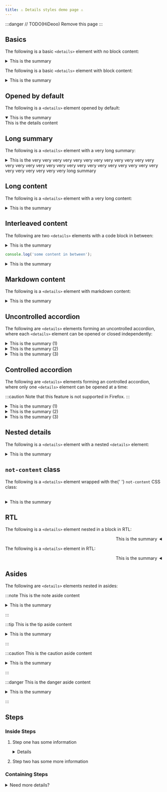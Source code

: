 ```yaml
---
title: ⚠️ Details styles demo page ⚠️
---
```



:::danger
// TODO(HiDeoo) Remove this page
:::

## Basics

The following is a basic `<details>` element with no block content:

<details>
	<summary>This is the summary</summary>
	This is the details content
</details>

The following is a basic `<details>` element with block content:

<details>
<summary>This is the summary</summary>

This is the details content

</details>

## Opened by default

The following is a `<details>` element opened by default:

<details open>
	<summary>This is the summary</summary>
	This is the details content
</details>

## Long summary

The following is a `<details>` element with a very long summary:

<details>
	<summary>
		This is the very very very very very very very very very very very very very
		very very very very very very very very very very very very very very very
		very very very very very long summary
	</summary>
	This is the details content
</details>

## Long content

The following is a `<details>` element with a very long content:

<details>
<summary>This is the summary</summary>

This is the details content

Lorem ipsum dolor sit amet, consectetur adipiscing elit. Maecenas euismod ante lorem, quis posuere massa sodales id. Donec a dapibus nisi, id volutpat lorem. Aenean eleifend nisl at ex feugiat, at vulputate lorem luctus. Aliquam eget accumsan ipsum. Maecenas ut elit hendrerit, sodales leo at, tincidunt elit. Nullam ut venenatis libero. In vel molestie tellus. Suspendisse vitae nibh in felis faucibus aliquet. Nunc tortor enim, pellentesque sit amet justo eget, auctor elementum enim. Nam posuere et ipsum lobortis porttitor. Proin consectetur ullamcorper augue, a fermentum neque dapibus eget. Praesent feugiat orci vulputate turpis mattis, eget placerat mi volutpat.

Maecenas vehicula orci metus, quis dapibus turpis suscipit vitae. Nullam velit ante, convallis fermentum massa a, condimentum mattis lorem. Nunc interdum consequat mollis. Suspendisse semper diam tellus. Maecenas mollis congue mi, eu hendrerit dui hendrerit sed. Aliquam quis ornare dolor. Pellentesque habitant morbi tristique senectus et netus et malesuada fames ac turpis egestas.

Pellentesque habitant morbi tristique senectus et netus et malesuada fames ac turpis egestas. Sed posuere arcu ut leo ultrices, in volutpat leo eleifend. Proin facilisis tempus maximus. Sed eu nulla ultricies, accumsan libero sed, commodo nunc. Curabitur sit amet metus vitae erat laoreet cursus et ut magna. Nam euismod justo a orci sagittis molestie. Phasellus et interdum ipsum, sed egestas ligula. Vestibulum congue eros ac neque posuere molestie. Nunc id enim aliquet, vestibulum diam at, fermentum justo.

Duis ac mauris purus. Etiam viverra nisi vel facilisis eleifend. Ut dapibus, eros ac cursus faucibus, augue mi facilisis lacus, ut ullamcorper arcu diam eu nulla. Praesent tincidunt placerat augue eget cursus. Integer magna felis, malesuada in interdum eu, efficitur vel dolor. In feugiat nisl sit amet pharetra ullamcorper. Quisque odio ante, convallis a lectus id, consectetur finibus enim. Curabitur pretium quam ut lectus tristique, ac ornare lorem varius. Ut maximus aliquet est vitae hendrerit. In vitae massa mattis, volutpat dui sagittis, semper arcu. In a ligula tincidunt, elementum nisi ut, tincidunt odio. Etiam accumsan massa a justo convallis blandit. Integer in felis arcu. Nullam id felis et velit blandit convallis vitae a turpis. Nunc vitae erat ac ipsum mattis rutrum nec ut justo. Mauris ullamcorper id metus nec pretium.

Donec purus nibh, ornare ac sagittis porta, porta ac neque. Donec efficitur dictum nibh et hendrerit. Mauris gravida mollis leo posuere posuere. In hac habitasse platea dictumst. Interdum et malesuada fames ac ante ipsum primis in faucibus. Aenean sit amet massa felis. Fusce lectus neque, auctor quis est et, interdum lobortis ante. Nulla aliquet euismod libero, sit amet maximus orci mattis eu. Nullam sed cursus felis. Sed dapibus faucibus dolor, id volutpat eros varius a.

</details>

## Interleaved content

The following are two `<details>` elements with a code block in between:

<details>
	<summary>This is the summary</summary>
	This is the details content
</details>

```js
console.log('some content in between');
```

<details>
	<summary>This is the summary</summary>
	This is the details content
</details>

## Markdown content

The following is a `<details>` element with markdown content:

<details>
<summary>This is the summary</summary>

This is the details content

```ts
console.log('Hello world');
```

This is `a` paragraph.

:::note
This is a note
:::

</details>

## Uncontrolled accordion

The following are `<details>` elements forming an uncontrolled accordion, where each `<details>` element can be opened or closed independently:

<details>
	<summary>This is the summary (1)</summary>
	This is the details content (1)
</details>

<details>
	<summary>This is the summary (2)</summary>
	Lorem ipsum dolor sit amet, consectetur adipiscing elit. Maecenas euismod ante
	lorem, quis posuere massa sodales id. Donec a dapibus nisi, id volutpat lorem.
	Aenean eleifend nisl at ex feugiat, at vulputate lorem luctus. Aliquam eget accumsan
	ipsum. Maecenas ut elit hendrerit, sodales leo at, tincidunt elit. Nullam ut venenatis
	libero. In vel molestie tellus. Suspendisse vitae nibh in felis faucibus aliquet.
	Nunc tortor enim, pellentesque sit amet justo eget, auctor elementum enim. Nam
	posuere et ipsum lobortis porttitor. Proin consectetur ullamcorper augue, a fermentum
	neque dapibus eget. Praesent feugiat orci vulputate turpis mattis, eget placerat
	mi volutpat.
</details>

<details>
	<summary>This is the summary (3)</summary>
	Maecenas vehicula orci metus, quis dapibus turpis suscipit vitae. Nullam velit
	ante, convallis fermentum massa a, condimentum mattis lorem. Nunc interdum consequat
	mollis. Suspendisse semper diam tellus. Maecenas mollis congue mi, eu hendrerit
	dui hendrerit sed. Aliquam quis ornare dolor. Pellentesque habitant morbi tristique
	senectus et netus et malesuada fames ac turpis egestas.
</details>

## Controlled accordion

The following are `<details>` elements forming an controlled accordion, where only one `<details>` element can be opened at a time:

:::caution
Note that this feature is not supported in Firefox.
:::

<details name="controlled-details">
	<summary>This is the summary (1)</summary>
	This is the details content (1)
</details>

<details name="controlled-details">
	<summary>This is the summary (2)</summary>
	Lorem ipsum dolor sit amet, consectetur adipiscing elit. Maecenas euismod ante
	lorem, quis posuere massa sodales id. Donec a dapibus nisi, id volutpat lorem.
	Aenean eleifend nisl at ex feugiat, at vulputate lorem luctus. Aliquam eget accumsan
	ipsum. Maecenas ut elit hendrerit, sodales leo at, tincidunt elit. Nullam ut venenatis
	libero. In vel molestie tellus. Suspendisse vitae nibh in felis faucibus aliquet.
	Nunc tortor enim, pellentesque sit amet justo eget, auctor elementum enim. Nam
	posuere et ipsum lobortis porttitor. Proin consectetur ullamcorper augue, a fermentum
	neque dapibus eget. Praesent feugiat orci vulputate turpis mattis, eget placerat
	mi volutpat.
</details>

<details name="controlled-details">
	<summary>This is the summary (3)</summary>
	Maecenas vehicula orci metus, quis dapibus turpis suscipit vitae. Nullam velit
	ante, convallis fermentum massa a, condimentum mattis lorem. Nunc interdum consequat
	mollis. Suspendisse semper diam tellus. Maecenas mollis congue mi, eu hendrerit
	dui hendrerit sed. Aliquam quis ornare dolor. Pellentesque habitant morbi tristique
	senectus et netus et malesuada fames ac turpis egestas.
</details>

## Nested details

The following is a `<details>` element with a nested `<details>` element:

<details>
<summary>This is the summary</summary>

This is the details content

<details>
	<summary>This is the nested summary</summary>
	This is the nested details content
</details>

And some content after the nested details

</details>

## `not-content` class

<div class="not-content">

<p>
	The following is a <code>&lt;details&gt;</code> element wrapped with the{' '}
	<code>not-content</code> CSS class:
</p>

<br />

<details>
	<summary>This is the summary</summary>
	This is the details content
</details>

</div>

## RTL

The following is a `<details>` element nested in a block in RTL:

<div dir="rtl">

<details>
	<summary>This is the summary</summary>
	This is the details content
</details>

</div>

The following is a `<details>` element in RTL:

<details dir="rtl">
	<summary>This is the summary</summary>
	With a summary and some details not in a paragraph
</details>

## Asides

The following are `<details>` elements nested in asides:

:::note
This is the note aside content

<details>
	<summary>This is the summary</summary>
	This is the details content
</details>

:::

:::tip
This is the tip aside content

<details>
	<summary>This is the summary</summary>
	This is the details content
</details>

:::

:::caution
This is the caution aside content

<details>
	<summary>This is the summary</summary>
	This is the details content
</details>

:::

:::danger
This is the danger aside content

<details>
	<summary>This is the summary</summary>
	This is the details content
</details>

:::

## Steps

### Inside Steps

<Steps>

1.  Step one has some information

      <details>

        <summary>Need to know more?</summary>

        You might need more information for step one.

        So we’re here to help.

      </details>

2.  Step two has some more information

</Steps>

### Containing Steps

<details>
  <summary>Need more details?</summary>
  <Steps>

1. Step one has some information.

   These steps help if you need extra details to complete this task.

2. Step two has some more information.

  </Steps>
</details>
